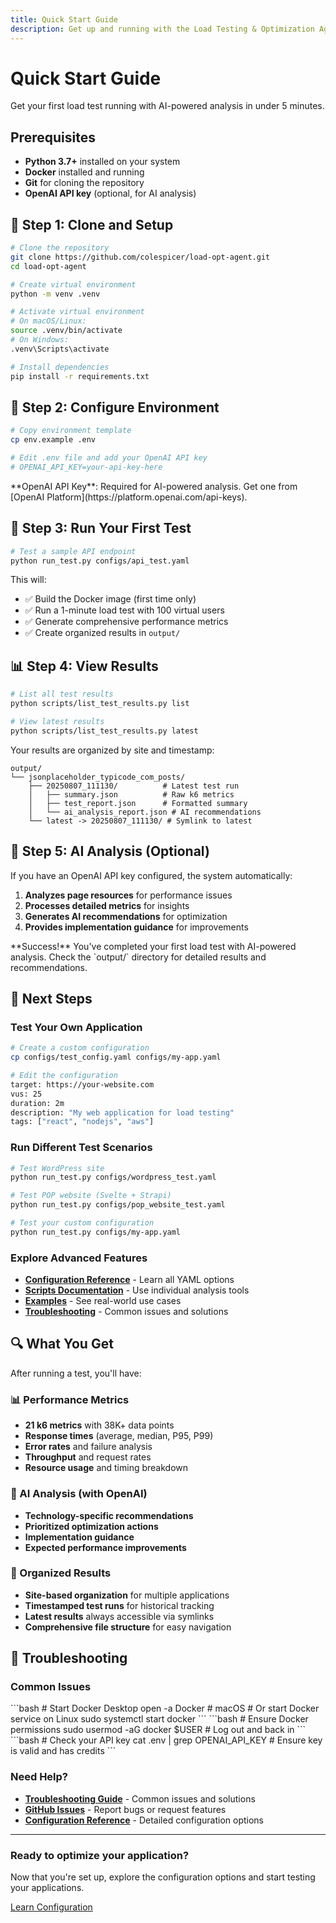 ```yaml
---
title: Quick Start Guide
description: Get up and running with the Load Testing & Optimization Agent in minutes
---
```


# Quick Start Guide

Get your first load test running with AI-powered analysis in under 5 minutes.

## Prerequisites

- **Python 3.7+** installed on your system
- **Docker** installed and running
- **Git** for cloning the repository
- **OpenAI API key** (optional, for AI analysis)

## 🚀 Step 1: Clone and Setup

```bash
# Clone the repository
git clone https://github.com/colespicer/load-opt-agent.git
cd load-opt-agent

# Create virtual environment
python -m venv .venv

# Activate virtual environment
# On macOS/Linux:
source .venv/bin/activate
# On Windows:
.venv\Scripts\activate

# Install dependencies
pip install -r requirements.txt
```

## 🔧 Step 2: Configure Environment

```bash
# Copy environment template
cp env.example .env

# Edit .env file and add your OpenAI API key
# OPENAI_API_KEY=your-api-key-here
```

<Callout type="info">
  **OpenAI API Key**: Required for AI-powered analysis. Get one from [OpenAI Platform](https://platform.openai.com/api-keys).
</Callout>

## 🎯 Step 3: Run Your First Test

```bash
# Test a sample API endpoint
python run_test.py configs/api_test.yaml
```

This will:
- ✅ Build the Docker image (first time only)
- ✅ Run a 1-minute load test with 100 virtual users
- ✅ Generate comprehensive performance metrics
- ✅ Create organized results in `output/`

## 📊 Step 4: View Results

```bash
# List all test results
python scripts/list_test_results.py list

# View latest results
python scripts/list_test_results.py latest
```

Your results are organized by site and timestamp:
```
output/
└── jsonplaceholder_typicode_com_posts/
    ├── 20250807_111130/          # Latest test run
    │   ├── summary.json          # Raw k6 metrics
    │   ├── test_report.json      # Formatted summary
    │   └── ai_analysis_report.json # AI recommendations
    └── latest -> 20250807_111130/ # Symlink to latest
```

## 🤖 Step 5: AI Analysis (Optional)

If you have an OpenAI API key configured, the system automatically:

1. **Analyzes page resources** for performance issues
2. **Processes detailed metrics** for insights
3. **Generates AI recommendations** for optimization
4. **Provides implementation guidance** for improvements

<Callout type="success">
  **Success!** You've completed your first load test with AI-powered analysis. 
  Check the `output/` directory for detailed results and recommendations.
</Callout>

## 🎯 Next Steps

### Test Your Own Application

```bash
# Create a custom configuration
cp configs/test_config.yaml configs/my-app.yaml

# Edit the configuration
target: https://your-website.com
vus: 25
duration: 2m
description: "My web application for load testing"
tags: ["react", "nodejs", "aws"]
```

### Run Different Test Scenarios

```bash
# Test WordPress site
python run_test.py configs/wordpress_test.yaml

# Test POP website (Svelte + Strapi)
python run_test.py configs/pop_website_test.yaml

# Test your custom configuration
python run_test.py configs/my-app.yaml
```

### Explore Advanced Features

- **[Configuration Reference](/configuration)** - Learn all YAML options
- **[Scripts Documentation](/scripts)** - Use individual analysis tools
- **[Examples](/examples)** - See real-world use cases
- **[Troubleshooting](/troubleshooting)** - Common issues and solutions

## 🔍 What You Get

After running a test, you'll have:

### 📊 Performance Metrics
- **21 k6 metrics** with 38K+ data points
- **Response times** (average, median, P95, P99)
- **Error rates** and failure analysis
- **Throughput** and request rates
- **Resource usage** and timing breakdown

### 🤖 AI Analysis (with OpenAI)
- **Technology-specific recommendations**
- **Prioritized optimization actions**
- **Implementation guidance**
- **Expected performance improvements**

### 📁 Organized Results
- **Site-based organization** for multiple applications
- **Timestamped test runs** for historical tracking
- **Latest results** always accessible via symlinks
- **Comprehensive file structure** for easy navigation

## 🚨 Troubleshooting

### Common Issues

<Accordion>
  <AccordionItem title="Docker not running">
    ```bash
    # Start Docker Desktop
    open -a Docker  # macOS
    # Or start Docker service on Linux
    sudo systemctl start docker
    ```
  </AccordionItem>
  
  <AccordionItem title="Permission errors">
    ```bash
    # Ensure Docker permissions
    sudo usermod -aG docker $USER
    # Log out and back in
    ```
  </AccordionItem>
  
  <AccordionItem title="OpenAI API errors">
    ```bash
    # Check your API key
    cat .env | grep OPENAI_API_KEY
    # Ensure key is valid and has credits
    ```
  </AccordionItem>
</Accordion>

### Need Help?

- **[Troubleshooting Guide](/troubleshooting)** - Common issues and solutions
- **[GitHub Issues](https://github.com/colespicer/load-opt-agent/issues)** - Report bugs or request features
- **[Configuration Reference](/configuration)** - Detailed configuration options

---

<div className="cta">
  <h3>Ready to optimize your application?</h3>
  <p>Now that you're set up, explore the configuration options and start testing your applications.</p>
  <a href="/configuration" className="btn btn-primary">Learn Configuration</a>
</div> 